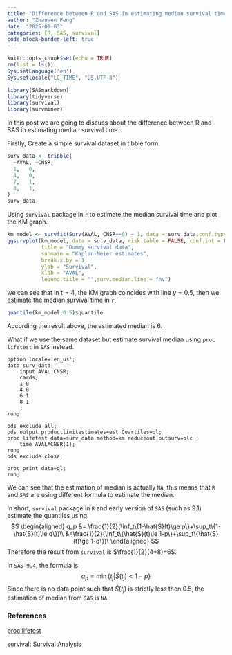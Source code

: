 ```yaml
---
title: "Difference between R and SAS in estimating median survival time"
author: "Zhanwen Peng"
date: "2025-01-03"
categories: [R, SAS, survival]
code-block-border-left: true
---
```


```r
knitr::opts_chunk$set(echo = TRUE)
rm(list = ls())
Sys.setLanguage('en')
Sys.setlocale("LC_TIME", "US.UTF-8")
```

```r
library(SASmarkdown)
library(tidyverse)
library(survival)
library(survminer)
```

In this post we are going to discuss about the difference between R and SAS in estimating median survival time.

Firstly, Create a simple survival dataset in tibble form.

```r
surv_data <- tribble(
  ~AVAL, ~CNSR,
  1,   0,
  4,   0,
  7,   1,
  8,   1,
)
surv_data
```

Using `survival` package in `r` to estimate the median survival time and plot the KM graph.

```r
km_model <- survfit(Surv(AVAL, CNSR==0) ~ 1, data = surv_data,conf.type=c("log-log"))
ggsurvplot(km_model, data = surv_data, risk.table = FALSE, conf.int = F,
           title = "Dummy survival data", 
           submain = "Kaplan-Meier estimates", 
           break.x.by = 1,
           ylab = "Survival",
           xlab = "AVAL",
           legend.title = "",surv.median.line = "hv")
```

we can see that in $t=4$, the KM graph coincides with line $y=0.5$, then we estimate the median survival time in `r`,

```r
quantile(km_model,0.5)$quantile
```

According the result above, the estimated median is $6$.

What if we use the same dataset but estimate survival median using `proc lifetest` in `SAS` instead.

```sas
option locale='en_us';
data surv_data;
	input AVAL CNSR;
	cards;
	1 0
	4 0
	6 1
	8 1
	;
run;

ods exclude all;
ods output productlimitestimates=est Quartiles=ql;
proc lifetest data=surv_data method=km reduceout outsurv=plc ;
    time AVAL*CNSR(1);
run;
ods exclude close;

proc print data=ql;
run;
```

We can see that the estimation of median is actually `NA`, this means that `R` and `SAS` are using different formula to estimate the median.

In short, `survival` package in `R` and early version of `SAS` (such as 9.1) estimate the quantiles using: $$
\begin{aligned}
q_p &= \frac{1}{2}(\inf_t\{1-\hat{S}(t)\ge p\}+\sup_t\{1-\hat{S}(t)\le q\})\\
&=\frac{1}{2}(\inf_t\{\hat{S}(t)\le 1-p\}+\sup_t\{\hat{S}(t)\ge 1-q\})\
\end{aligned}
$$ Therefore the result from `survival` is $\frac{1}{2}(4+8)=6$.

In `SAS 9.4`, the formula is $$
q_p = \min\{t_j|\hat{S}(t_j)<1-p\}
$$ Since there is no data point such that $\hat{S}(t_j)$ is strictly less then $0.5$, the estimation of median from `SAS` is `NA`.

### References

[proc lifetest](https://documentation.sas.com/doc/en/pgmsascdc/9.4_3.4/statug/statug_lifetest_details03.htm)\

[survival: Survival Analysis](https://cran.r-project.org/web/packages/survival/survival.pdf)
